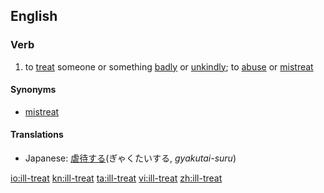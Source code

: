 ==English==
===Verb===
{{en-verb}}
# to [[treat]] someone or something [[badly]] or [[unkindly]]; to [[abuse]] or [[mistreat]]

====Synonyms====
*[[mistreat]]

====Translations====
{{trans-top|to treat someone badly}}
*Japanese: [[虐待する]](ぎゃくたいする, ''gyakutai-suru'')
{{trans-mid}}
{{trans-bottom}}

[[io:ill-treat]]
[[kn:ill-treat]]
[[ta:ill-treat]]
[[vi:ill-treat]]
[[zh:ill-treat]]